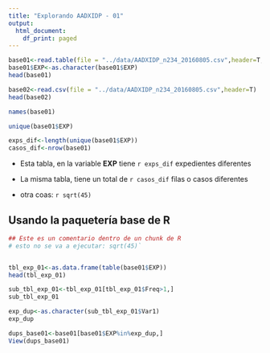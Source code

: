 ```yaml
---
title: "Explorando AADXIDP - 01"
output:
  html_document:
    df_print: paged
---
```



```r
base01<-read.table(file = "../data/AADXIDP_n234_20160805.csv",header=T,sep=",")
base01$EXP<-as.character(base01$EXP)
head(base01)
```


```r
base02<-read.csv(file = "../data/AADXIDP_n234_20160805.csv",header=T)
head(base02)
```

```r
names(base01)
```

```r
unique(base01$EXP)
```
```r
exps_dif<-length(unique(base01$EXP))
casos_dif<-nrow(base01)
```

- Esta tabla, en la variable **EXP** tiene `r exps_dif` expedientes diferentes

- La misma tabla, tiene un total de `r casos_dif` filas o casos diferentes

- otra coas: `r sqrt(45)` 

## Usando la paquetería base de R
```r
## Este es un comentario dentro de un chunk de R
# esto no se va a ejecutar: sqrt(45)` 


tbl_exp_01<-as.data.frame(table(base01$EXP))
head(tbl_exp_01)
```
```r
sub_tbl_exp_01<-tbl_exp_01[tbl_exp_01$Freq>1,]
sub_tbl_exp_01
```
```r
exp_dup<-as.character(sub_tbl_exp_01$Var1)
exp_dup
```
```r
dups_base01<-base01[base01$EXP%in%exp_dup,]
View(dups_base01)
```
```r

```
```r

```